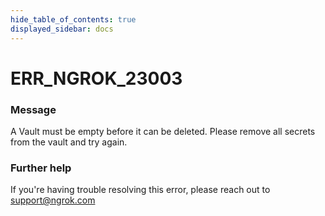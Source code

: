 ```yaml
---
hide_table_of_contents: true
displayed_sidebar: docs
---
```



# ERR_NGROK_23003

### Message

A Vault must be empty before it can be deleted. Please remove all secrets from the vault and try again.

<ErrorDetails error="err_ngrok_23003" />

### Further help

If you're having trouble resolving this error, please reach out to [support@ngrok.com](mailto:support@ngrok.com?subject=Help%20with%20ERR_NGROK_23003)

